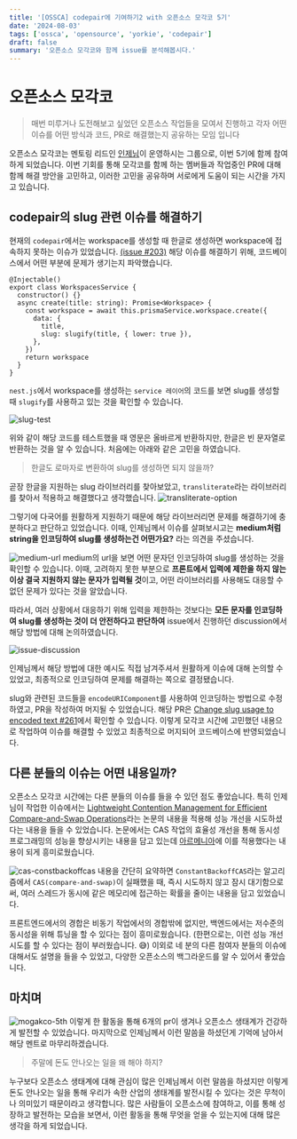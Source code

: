 ```yaml
---
title: '[OSSCA] codepair에 기여하기2 with 오픈소스 모각코 5기'
date: '2024-08-03'
tags: ['ossca', 'opensource', 'yorkie', 'codepair']
draft: false
summary: '오픈소스 모각코와 함께 issue를 분석해봅시다.'
---
```


# 오픈소스 모각코

> 매번 미루거나 도전해보고 싶었던 오픈소스 작업들을 모여서 진행하고 각자 어떤 이슈를 어떤 방식과 코드, PR로 해결했는지 공유하는 모임 입니다

오픈소스 모각코는 멘토링 리드인 [인제님](https://medium.com/@injae-kim)이 운영하시는 그룹으로, 이번 5기에 함께 참여하게 되었습니다.
이번 기회를 통해 모각코를 함께 하는 멤버들과 작업중인 PR에 대해 함께 해결 방안을 고민하고, 이러한 고민을 공유하며 서로에게 도움이 되는 시간을 가지고 있습니다.

## codepair의 slug 관련 이슈를 해결하기

현재의 `codepair`에서는 workspace를 생성할 때 한글로 생성하면 workspace에 접속하지 못하는 이슈가 있었습니다. [(issue #203)](https://github.com/yorkie-team/codepair/issues/209)
해당 이슈를 해결하기 위해, 코드베이스에서 어떤 부분에 문제가 생기는지 파악했습니다.

```tsx
@Injectable()
export class WorkspacesService {
  constructor() {}
  async create(title: string): Promise<Workspace> {
    const workspace = await this.prismaService.workspace.create({
      data: {
        title,
        slug: slugify(title, { lower: true }),
      },
    })
    return workspace
  }
}
```

`nest.js`에서 workspace를 생성하는 `service 레이어`의 코드를 보면 slug를 생성할 때 `slugify`를 사용하고 있는 것을 확인할 수 있습니다.

![slug-test](/static/images/ossca/slug-test.png)

위와 같이 해당 코드를 테스트했을 때 영문은 올바르게 반환하지만, 한글은 빈 문자열로 반환하는 것을 알 수 있습니다.
처음에는 아래와 같은 고민을 하였습니다.

> 한글도 로마자로 변환하여 slug를 생성하면 되지 않을까?

곧장 한글을 지원하는 slug 라이브러리를 찾아보았고, `transliterate`라는 라이브러리를 찾아서 적용하고 해결했다고 생각했습니다.
![transliterate-option](/static/images/ossca/transliterate-option.png)

그렇기에 다국어를 원활하게 지원하기 때문에 해당 라이브러리면 문제를 해결하기에 충분하다고 판단하고 있었습니다.
이때, 인제님께서 이슈를 살펴보시고는 **medium처럼 string을 인코딩하여 slug를 생성하는건 어떤가요?** 라는 의견을 주셨습니다.

![medium-url](/static/images/ossca/medium-url.png)
medium의 url을 보면 어떤 문자던 인코딩하여 slug를 생성하는 것을 확인할 수 있습니다.
이때, 고려하지 못한 부분으로 **프론트에서 입력에 제한을 하지 않는 이상 결국 지원하지 않는 문자가 입력될 것**이고, 어떤 라이브러리를 사용해도 대응할 수 없던 문제가 있다는 것을 알았습니다.

따라서, 여러 상황에서 대응하기 위해 입력을 제한하는 것보다는 **모든 문자를 인코딩하여 slug를 생성하는 것이 더 안전하다고 판단하여** issue에서 진행하던 discussion에서 해당 방법에 대해 논의하였습니다.

![issue-discussion](/static/images/ossca/issue-discussion.png)

인제님께서 해당 방법에 대한 예시도 직접 남겨주셔서 원활하게 이슈에 대해 논의할 수 있었고, 최종적으로 인코딩하여 문제를 해결하는 쪽으로 결정됐습니다.

slug와 관련된 코드들을 `encodeURIComponent`를 사용하여 인코딩하는 방법으로 수정하였고, PR을 작성하여 머지될 수 있었습니다.
해당 PR은 [Change slug usage to encoded text #261](https://github.com/yorkie-team/codepair/pull/261)에서 확인할 수 있습니다.
이렇게 모각코 시간에 고민했던 내용으로 작업하여 이슈를 해결할 수 있었고 최종적으로 머지되어 코드베이스에 반영되었습니다.

## 다른 분들의 이슈는 어떤 내용일까?

오픈소스 모각코 시간에는 다른 분들의 이슈를 들을 수 있던 점도 좋았습니다.
특히 인제님이 작업한 이슈에서는 [Lightweight Contention Management for
Efficient Compare-and-Swap Operations](https://arxiv.org/pdf/1305.5800v1)라는 논문의 내용을 적용해 성능 개선을 시도하셨다는 내용을 들을 수 있었습니다.
논문에서는 CAS 작업의 효율성 개선을 통해 동시성 프로그래밍의 성능을 향상시키는 내용을 담고 있는데 [아르메니아](https://github.com/line/armeria/pull/5590)에 이를 적용했다는 내용이 되게 흥미로웠습니다.

![cas-constbackoffcas](/static/images/ossca/cas-constbackoffcas.png)
내용을 간단히 요약하면 `ConstantBackoffCAS`라는 알고리즘에서 `CAS(compare-and-swap)`이 실패했을 때, 즉시 시도하지 않고 잠시 대기함으로써, 여러 스레드가 동시에 같은 메모리에 접근하는 확률을 줄이는 내용을 담고 있었습니다.

프론트엔드에서의 경합은 비동기 작업에서의 경합밖에 없지만, 백엔드에서는 저수준의 동시성을 위해 튜닝을 할 수 있다는 점이 흥미로웠습니다. (한편으로는, 이런 성능 개선 시도를 할 수 있다는 점이 부러웠습니다. 😅)
이외로 네 분의 다른 참여자 분들의 이슈에 대해서도 설명을 들을 수 있었고, 다양한 오픈소스의 백그라운드를 알 수 있어서 좋았습니다.

## 마치며

![mogakco-5th](/static/images/ossca/mogakco-5th.png)
이렇게 한 활동을 통해 6개의 pr이 생겨나 오픈소스 생태계가 건강하게 발전할 수 있었습니다.
마지막으로 인제님께서 이런 말씀을 하셨던게 기억에 남아서 해당 멘트로 마무리하겠습니다.

> 주말에 돈도 안나오는 일을 왜 해야 하지?

누구보다 오픈소스 생태계에 대해 관심이 많은 인제님께서 이런 말씀을 하셨지만 이렇게 돈도 안나오는 일을 통해 우리가 속한 산업의 생태계를 발전시킬 수 있다는 것은 무척이나 의미있기 때문이라고 생각합니다.
많은 사람들이 오픈소스에 참여하고, 이를 통해 성장하고 발전하는 모습을 보면서, 이런 활동을 통해 무엇을 얻을 수 있는지에 대해 많은 생각을 하게 되었습니다.
